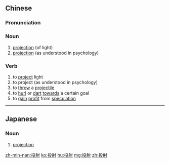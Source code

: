 ==Chinese==
{{zh-forms}}

===Pronunciation===
{{zh-pron
|m=tóushè
|c=tau4 se6
|mn=tâu-siā
|cat=n,v
}}

===Noun===
{{zh-noun}}

# [[projection]] (of light)
# [[projection]] (as understood in psychology)

===Verb===
{{zh-verb}}

# to [[project]] light
# to project (as understood in psychology)
# to [[throw]] a [[projectile]]
# to [[hurl]] or [[dart]] [[towards]] a certain goal
# to [[gain]] [[profit]] from [[speculation]]

----

==Japanese==
{{ja-kanjitab|とう|しゃ|yomi=o}}

===Noun===
{{ja-noun|とうしゃ}}

# [[projection]]

[[zh-min-nan:投射]]
[[ko:投射]]
[[hu:投射]]
[[mg:投射]]
[[zh:投射]]